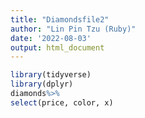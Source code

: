 ```yaml
---
title: "Diamondsfile2"
author: "Lin Pin Tzu (Ruby)"
date: '2022-08-03'
output: html_document
---
```


```r
library(tidyverse)
library(dplyr)
diamonds%>%
select(price, color, x)
```
